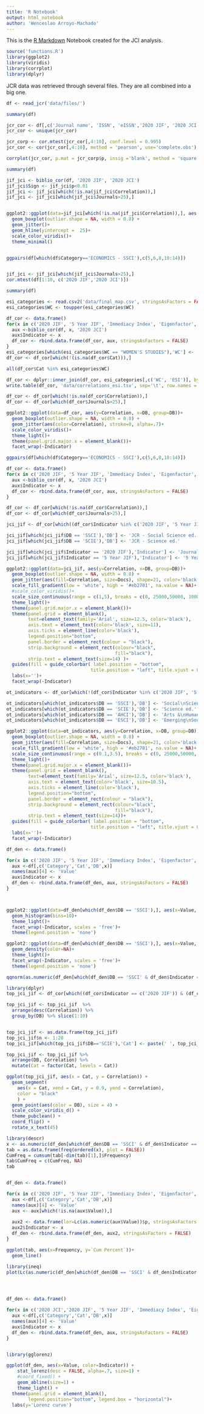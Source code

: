 ```yaml
---
title: 'R Notebook'
output: html_notebook
author: 'Wenceslao Arroyo-Machado'
---
```


This is the [R Markdown](http://rmarkdown.rstudio.com) Notebook created for the JCI analysis.

```r
source('functions.R')
library(ggplot2)
library(viridis)
library(corrplot)
library(dplyr)
```

JCR data was retrieved through several files. They are all combined into a big one.

```r
df <- read_jcr('data/files/')
```

```r
summary(df)
```


```r
jcr_cor <- df[,c('Journal name', 'ISSN', 'eISSN','2020 JIF', '2020 JCI', '5 Year JIF', 'Immediacy Index', 'Eigenfactor', 'Total Citations', 'Article Influence Score')]
jcr_cor <- unique(jcr_cor)

jcr_corp <- cor.mtest(jcr_cor[,4:10], conf.level = 0.995)
jcr_cor <- cor(jcr_cor[,4:10], method = 'pearson', use='complete.obs')

corrplot(jcr_cor, p.mat = jcr_corp$p, insig ='blank', method = 'square', order = 'FPC', type = 'lower', tl.col='black', tl.srt=45,  addCoef.col='black', diag = TRUE, col=viridis::viridis(100))
```



```r
summary(df)

jif_jci <- biblio_cor(df, '2020 JIF', '2020 JCI')
jif_jci$Sign <- jif_jci$p<0.01
jif_jci <- jif_jci[which(!is.na(jif_jci$Correlation)),]
jif_jci <- jif_jci[which(jif_jci$Journals>25),]


ggplot2::ggplot(data=jif_jci[which(!is.na(jif_jci$Correlation)),], aes(x='', y=Journals))+
  geom_boxplot(outlier.shape = NA, width = 0.8) +
  geom_jitter()+
  geom_hline(yintercept =  25)+
  scale_color_viridis()+
  theme_minimal()


ggpairs(df[which(df$Category=='ECONOMICS - SSCI'),c(5,6,8,10:14)])


jif_jci <- jif_jci[which(jif_jci$Journals>25),]
cor.mtest(df[1:10, c('2020 JIF','2020 JCI')])
```



```r
summary(df)

esi_categories <- read.csv2('data/final_map.csv', stringsAsFactors = FALSE)
esi_categories$WC <- toupper(esi_categories$WC)

df_cor <- data.frame()
for(x in c('2020 JIF', '5 Year JIF', 'Immediacy Index', 'Eigenfactor', 'Total Citations', 'Article Influence Score')){
  aux <-biblio_cor(df, x, '2020 JCI')
  aux$Indicator <- x
  df_cor <- rbind.data.frame(df_cor, aux, stringsAsFactors = FALSE)
}
esi_categories[which(esi_categories$WC == "WOMEN'S STUDIES"),'WC'] <- 'WOMENS STUDIES'
df_cor <- df_cor[which(!(is.na(df_cor$Cat))),]

all(df_cor$Cat %in% esi_categories$WC)

df_cor <- dplyr::inner_join(df_cor, esi_categories[,c('WC', 'ESI')], by=c('Cat'='WC'))
write.table(df_cor, 'data/correlations_esi.tsv', sep='\t', row.names = FALSE)

df_cor <- df_cor[which(!is.na(df_cor$Correlation)),]
df_cor <- df_cor[which(df_cor$Journals>25),]

ggplot2::ggplot(data=df_cor, aes(y=Correlation, x=DB, group=DB))+
  geom_boxplot(outlier.shape = NA, width = 0.8) +
  geom_jitter(aes(color=Correlation), stroke=0, alpha=.7)+
  scale_color_viridis()+
  theme_light()+
  theme(panel.grid.major.x = element_blank())+
  facet_wrap(~Indicator)

ggpairs(df[which(df$Category=='ECONOMICS - SSCI'),c(5,6,8,10:14)])
```


```r
df_cor <- data.frame()
for(x in c('2020 JIF', '5 Year JIF', 'Immediacy Index', 'Eigenfactor', 'Total Citations', 'Article Influence Score')){
  aux <-biblio_cor(df, x, '2020 JCI')
  aux$Indicator <- x
  df_cor <- rbind.data.frame(df_cor, aux, stringsAsFactors = FALSE)
}

df_cor <- df_cor[which(!is.na(df_cor$Correlation)),]
df_cor <- df_cor[which(df_cor$Journals>25),]

```

```r

jci_jif <- df_cor[which((df_cor$Indicator %in% c('2020 JIF', '5 Year JIF')) & (df_cor$DB %in% c('SSCI', 'SCIE'))),]

jci_jif[which(jci_jif$DB == 'SSCI'),'DB'] <- 'JCR - Social Science ed.'
jci_jif[which(jci_jif$DB == 'SCIE'),'DB'] <- 'JCR - Science ed.'

jci_jif[which(jci_jif$Indicator == '2020 JIF'),'Indicator'] <- 'Journal Impact Factor'
jci_jif[which(jci_jif$Indicator == '5 Year JIF'),'Indicator'] <- '5 Year Journal Impact Factor'

ggplot2::ggplot(data=jci_jif, aes(y=Correlation, x=DB, group=DB))+
  geom_boxplot(outlier.shape = NA, width = 0.8) +
  geom_jitter(aes(fill=Correlation, size=Docs), shape=21, color='black', stroke=.5, alpha=.6)+
  scale_fill_gradient(low = 'white', high = '#eb2701', na.value = NA)+
  #scale_color_viridis()+
  scale_size_continuous(range = c(1,5), breaks = c(0, 25000,50000, 100000, 125000, 150000, 200000))+
  theme_light()+
  theme(panel.grid.major.x = element_blank())+
  theme(panel.grid = element_blank(),
        text=element_text(family='Arial', size=12.5, color='black'),
        axis.text = element_text(color='black', size=11),
        axis.ticks = element_line(color='black'),
        legend.position="bottom",
        panel.border = element_rect(colour = "black"),
        strip.background = element_rect(colour="black",
                                        fill="black"),
        strip.text = element_text(size=14) )+
  guides(fill = guide_colorbar( label.position = "bottom",
                               title.position = "left", title.vjust = 0.85)) +
  labs(x='')+
  facet_wrap(~Indicator)
```
```r
ot_indicators <- df_cor[which(!(df_cor$Indicator %in% c('2020 JIF', '5 Year JIF'))),]

ot_indicators[which(ot_indicators$DB == 'SSCI'),'DB'] <- 'Social\nScience ed.'
ot_indicators[which(ot_indicators$DB == 'SCIE'),'DB'] <- 'Science ed.'
ot_indicators[which(ot_indicators$DB == 'AHCI'),'DB'] <- 'Arts &\nHumanities ed.'
ot_indicators[which(ot_indicators$DB == 'ESCI'),'DB'] <- 'Emerging\nSources'

ggplot2::ggplot(data=ot_indicators, aes(y=Correlation, x=DB, group=DB))+
  geom_boxplot(outlier.shape = NA, width = 0.8) +
  geom_jitter(aes(fill=Correlation, size=Docs), shape=21, color='black', stroke=.5, alpha=.6)+
  scale_fill_gradient(low = 'white', high = '#eb2701', na.value = NA)+
  scale_size_continuous(range = c(0.1,3.5), breaks = c(0, 25000,50000, 100000, 125000, 150000, 200000))+
  theme_light()+
  theme(panel.grid.major.x = element_blank())+
  theme(panel.grid = element_blank(),
        text=element_text(family='Arial', size=12.5, color='black'),
        axis.text = element_text(color='black', size=10.5),
        axis.ticks = element_line(color='black'),
        legend.position="bottom",
        panel.border = element_rect(colour = "black"),
        strip.background = element_rect(colour="black",
                                        fill="black"),
        strip.text = element_text(size=14))+
  guides(fill = guide_colorbar( label.position = "bottom",
                               title.position = "left", title.vjust = 0.85)) +
  labs(x='')+
  facet_wrap(~Indicator)
```


```r

df_den <- data.frame()

for(x in c('2020 JIF', '5 Year JIF', 'Immediacy Index', 'Eigenfactor', 'Total Citations', 'Article Influence Score')){
  aux <-df[,c('Category','Cat','DB',x)]
  names(aux)[4] <- 'Value'
  aux$Indicator <- x
  df_den <- rbind.data.frame(df_den, aux, stringsAsFactors = FALSE)
}



ggplot2::ggplot(data=df_den[which(df_den$DB == 'SSCI'),], aes(x=Value, fill=Indicator))+
  geom_histogram(bins=10)+
  theme_light()+
  facet_wrap(~Indicator, scales = 'free')+
  theme(legend.position = 'none')

ggplot2::ggplot(data=df_den[which(df_den$DB == 'SSCI'),], aes(x=Value, fill=Indicator))+
  geom_density(color=NA)+
  theme_light()+
  facet_wrap(~Indicator, scales = 'free')+
  theme(legend.position = 'none')

qqnorm(as.numeric(df_den[which(df_den$DB == 'SSCI' & df_den$Indicator == '2020 JIF'),]$Value))

```

```r
library(dplyr)
top_jci_jif <- df_cor[which((df_cor$Indicator == c('2020 JIF')) & (df_cor$DB %in% c('SSCI', 'SCIE'))),]

top_jci_jif <- top_jci_jif  %>% 
  arrange(desc(Correlation)) %>% 
  group_by(DB) %>% slice(1:10)


top_jci_jif <- as.data.frame(top_jci_jif)
top_jci_jif$n <- 1:20
top_jci_jif[which(top_jci_jif$DB=='SCIE'),'Cat'] <- paste(' ', top_jci_jif[which(top_jci_jif$DB=='SCIE'),'Cat'])

top_jci_jif <- top_jci_jif %>% 
  arrange(DB, Correlation) %>%
  mutate(Cat = factor(Cat, levels = Cat))

ggplot(top_jci_jif, aes(x = Cat, y = Correlation)) +
  geom_segment(
    aes(x = Cat, xend = Cat, y = 0.9, yend = Correlation), 
    color = "black"
    ) + 
  geom_point(aes(color = DB), size = 4) +
  scale_color_viridis_d() +
  theme_pubclean() +
  coord_flip() +
  rotate_x_text(45)

```


```r
library(descr)
x <- as.numeric(df_den[which(df_den$DB == 'SSCI' & df_den$Indicator == '2020 JIF'),]$Value)
tab = as.data.frame(freq(ordered(x), plot = FALSE))
CumFreq = cumsum(tab[-dim(tab)[1],]$Frequency)
tab$CumFreq = c(CumFreq, NA)
tab


df_den <- data.frame()

for(x in c('2020 JIF', '5 Year JIF', 'Immediacy Index', 'Eigenfactor', 'Total Citations', 'Article Influence Score')){
  aux <-df[,c('Category','Cat','DB',x)]
  names(aux)[4] <- 'Value'
  aux <- aux[which(!is.na(aux$Value)),]
  
  aux2 <- data.frame(lor=Lc(as.numeric(aux$Value))$p, stringsAsFactors = FALSE)
  aux2$Indicator <- x
  df_den <- rbind.data.frame(df_den, aux2, stringsAsFactors = FALSE)
}

ggplot(tab, aes(x=Frequency, y=`Cum Percent`))+
  geom_line()

library(ineq)
plot(Lc(as.numeric(df_den[which(df_den$DB == 'SSCI' & df_den$Indicator == '2020 JIF'),]$Value)))




df_den <- data.frame()

for(x in c('2020 JCI','2020 JIF', '5 Year JIF', 'Immediacy Index', 'Eigenfactor', 'Total Citations', 'Article Influence Score')){
  aux <-df[,c('Category','Cat','DB',x)]
  names(aux)[4] <- 'Value'
  aux$Indicator <- x
  df_den <- rbind.data.frame(df_den, aux, stringsAsFactors = FALSE)
}


library(gglorenz)

ggplot(df_den, aes(x=Value, color=Indicator)) +
    stat_lorenz(desc = FALSE, alpha=.7, size=1) +
    #coord_fixed() +
    geom_abline(size=1) +
    theme_light() +
  theme(panel.grid = element_blank(),
        legend.position="bottom", legend.box = "horizontal")+
  labs(y='Lorenz curve')


```
